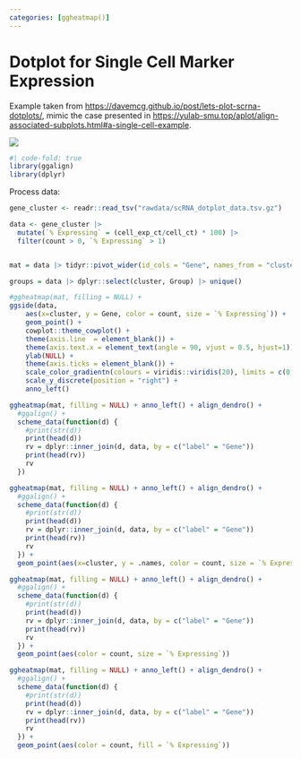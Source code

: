 ```yaml
---
categories: [ggheatmap()]
---
```


# Dotplot for Single Cell Marker Expression

Example taken from <https://davemcg.github.io/post/lets-plot-scrna-dotplots/>, mimic the case presented in <https://yulab-smu.top/aplot/align-associated-subplots.html#a-single-cell-example>.

![](https://yulab-smu.top/aplot/aplot_files/figure-html/dotTree2-1.png)

```r
#| code-fold: true
library(ggalign)
library(dplyr)
```


Process data:

```r
gene_cluster <- readr::read_tsv("rawdata/scRNA_dotplot_data.tsv.gz")

data <- gene_cluster |>
  mutate(`% Expressing` = (cell_exp_ct/cell_ct) * 100) |>
  filter(count > 0, `% Expressing` > 1) 


mat = data |> tidyr::pivot_wider(id_cols = "Gene", names_from = "cluster", values_from = "% Expressing") |> tibble::column_to_rownames("Gene")

groups = data |> dplyr::select(cluster, Group) |> unique()
```


```r
#ggheatmap(mat, filling = NULL) +
ggside(data,
    aes(x=cluster, y = Gene, color = count, size = `% Expressing`)) + 
    geom_point() + 
    cowplot::theme_cowplot() + 
    theme(axis.line  = element_blank()) +
    theme(axis.text.x = element_text(angle = 90, vjust = 0.5, hjust=1)) +
    ylab(NULL) +
    theme(axis.ticks = element_blank()) +
    scale_color_gradientn(colours = viridis::viridis(20), limits = c(0,4), oob = scales::squish, name = 'log2 (count + 1)') +
    scale_y_discrete(position = "right") +
    anno_left()
```

```r
ggheatmap(mat, filling = NULL) + anno_left() + align_dendro() +
  #ggalign() +
  scheme_data(function(d) {
    #print(str(d))
    print(head(d))
    rv = dplyr::inner_join(d, data, by = c("label" = "Gene"))
    print(head(rv))
    rv
  })
```


```r
ggheatmap(mat, filling = NULL) + anno_left() + align_dendro() +
  #ggalign() +
  scheme_data(function(d) {
    #print(str(d))
    print(head(d))
    rv = dplyr::inner_join(d, data, by = c("label" = "Gene"))
    print(head(rv))
    rv
  }) +
  geom_point(aes(x=cluster, y = .names, color = count, size = `% Expressing`))
```



```r
ggheatmap(mat, filling = NULL) + anno_left() + align_dendro() +
  #ggalign() +
  scheme_data(function(d) {
    #print(str(d))
    print(head(d))
    rv = dplyr::inner_join(d, data, by = c("label" = "Gene"))
    print(head(rv))
    rv
  }) +
  geom_point(aes(color = count, size = `% Expressing`))
```

```r
ggheatmap(mat, filling = NULL) + anno_left() + align_dendro() +
  #ggalign() +
  scheme_data(function(d) {
    #print(str(d))
    print(head(d))
    rv = dplyr::inner_join(d, data, by = c("label" = "Gene"))
    print(head(rv))
    rv
  }) +
  geom_point(aes(color = count, fill = `% Expressing`))
```


<!-- ```{r}
quad_discrete(mat, filling = NULL) + anno_left() + align_dendro() +
  #ggalign() +
  scheme_data(function(d) {
    #print(str(d))
    print(head(d))
    rv = dplyr::inner_join(d, data, by = c("label" = "Gene"))
    print(head(rv))
    rv
  }) +
  geom_point(aes(color = count, size = `% Expressing`))
``` -->

<!-- ```{r}
#| fig-height: 10
#| fig-width: 14
  ggheatmap(mat, aes(x=.x, y = .y, size = value), filling = NULL) + 
  geom_point() + 
  cowplot::theme_cowplot() + 
  theme(axis.line  = element_blank()) +
  theme(axis.text.x = element_text(angle = 90, vjust = 0.5, hjust=1)) +
  ylab(NULL) +
  theme(axis.ticks = element_blank()) +
  scale_color_gradientn(colours = viridis::viridis(20), limits = c(0,4), oob = scales::squish, name = 'log2 (count + 1)') +
  scale_y_discrete(position = "right")
``` -->
